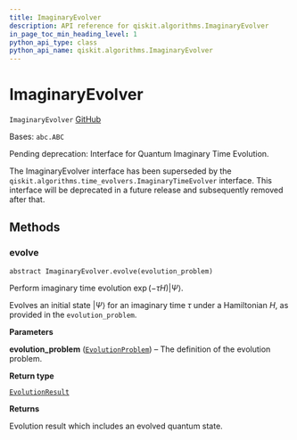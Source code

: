 ```yaml
---
title: ImaginaryEvolver
description: API reference for qiskit.algorithms.ImaginaryEvolver
in_page_toc_min_heading_level: 1
python_api_type: class
python_api_name: qiskit.algorithms.ImaginaryEvolver
---
```


# ImaginaryEvolver

<span id="qiskit.algorithms.ImaginaryEvolver" />

`ImaginaryEvolver` [GitHub](https://github.com/qiskit/qiskit/tree/stable/0.22/qiskit/algorithms/evolvers/imaginary_evolver.py "view source code")

Bases: `abc.ABC`

Pending deprecation: Interface for Quantum Imaginary Time Evolution.

The ImaginaryEvolver interface has been superseded by the `qiskit.algorithms.time_evolvers.ImaginaryTimeEvolver` interface. This interface will be deprecated in a future release and subsequently removed after that.

## Methods

### evolve

<span id="qiskit.algorithms.ImaginaryEvolver.evolve" />

`abstract ImaginaryEvolver.evolve(evolution_problem)`

Perform imaginary time evolution $\exp(-\tau H)|\Psi\rangle$.

Evolves an initial state $|\Psi\rangle$ for an imaginary time $\tau$ under a Hamiltonian $H$, as provided in the `evolution_problem`.

**Parameters**

**evolution\_problem** ([`EvolutionProblem`](qiskit.algorithms.EvolutionProblem "qiskit.algorithms.evolvers.evolution_problem.EvolutionProblem")) – The definition of the evolution problem.

**Return type**

[`EvolutionResult`](qiskit.algorithms.EvolutionResult "qiskit.algorithms.evolvers.evolution_result.EvolutionResult")

**Returns**

Evolution result which includes an evolved quantum state.

